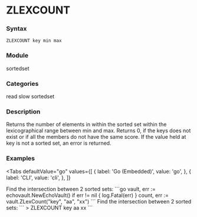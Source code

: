 
# ZLEXCOUNT

### Syntax
```
ZLEXCOUNT key min max
```

### Module
<span className="acl-category">sortedset</span>

### Categories 
<span className="acl-category">read</span>
<span className="acl-category">slow</span>
<span className="acl-category">sortedset</span>

### Description 
Returns the number of elements in within the sorted set within the
lexicographical range between min and max. Returns 0, if the keys does not exist or if all the members do not have
the same score. If the value held at key is not a sorted set, an error is returned.

### Examples

<Tabs
  defaultValue="go"
  values={[
    { label: 'Go (Embedded)', value: 'go', },
    { label: 'CLI', value: 'cli', },
  ]}
>
  <TabItem value="go">
    Find the intersection between 2 sorted sets:
    ```go
    vault, err := echovault.NewEchoVault()
    if err != nil {
      log.Fatal(err)
    }
    count, err := vault.ZLexCount("key", "aa", "xx")
    ```
  </TabItem>
  <TabItem value="cli">
    Find the intersection between 2 sorted sets:
    ```
    > ZLEXCOUNT key aa xx
    ```
  </TabItem>
</Tabs>  
